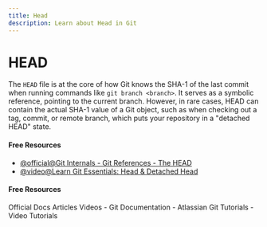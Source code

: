 ```yaml
---
title: Head
description: Learn about Head in Git
---
```


# HEAD

The `HEAD` file is at the core of how Git knows the SHA-1 of the last commit when running commands like `git branch <branch>`. It serves as a symbolic reference, pointing to the current branch. However, in rare cases, HEAD can contain the actual SHA-1 value of a Git object, such as when checking out a tag, commit, or remote branch, which puts your repository in a "detached HEAD" state.

#### Free Resources

- [@official@Git Internals - Git References - The HEAD](https://git-scm.com/book/en/v2/Git-Internals-Git-References#:~:text=want%20to%20create.-,The%20HEAD,-The%20question%20now)
- [@video@Learn Git Essentials: Head & Detached Head](https://www.youtube.com/watch?v=HvDjbAa9ZsY)

#### Free Resources

<Tabs defaultValue="official">
<TabsList>
<TabsTrigger value="official">Official Docs</TabsTrigger>
<TabsTrigger value="article">Articles</TabsTrigger>
<TabsTrigger value="video">Videos</TabsTrigger>
</TabsList>

<TabsContent value="official">
- <Link href="https://git-scm.com/docs">Git Documentation</Link>
</TabsContent>
<TabsContent value="article">
- <Link href="https://www.atlassian.com/git/tutorials">Atlassian Git Tutorials</Link>
</TabsContent>
<TabsContent value="video">
- <Link href="https://www.youtube.com/results?search_query=git+head+tutorial">Video Tutorials</Link>
</TabsContent>
</Tabs>
